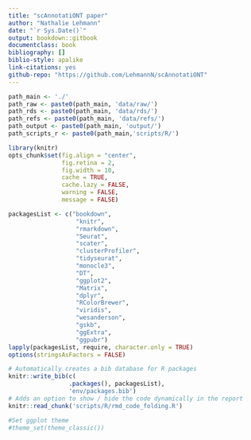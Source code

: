 ```yaml
---
title: "scAnnotatiONT paper"
author: "Nathalie Lehmann"
date: "`r Sys.Date()`"
output: bookdown::gitbook
documentclass: book
bibliography: []
biblio-style: apalike
link-citations: yes
github-repo: "https://github.com/LehmannN/scAnnotatiONT"
---
```


```r
path_main <- './'
path_raw <- paste0(path_main, 'data/raw/')
path_rds <- paste0(path_main, 'data/rds/')
path_refs <- paste0(path_main, 'data/refs/')
path_output <- paste0(path_main, 'output/')
path_scripts_r <- paste0(path_main,'scripts/R/')
```

```r
library(knitr)
opts_chunk$set(fig.align = "center",
			   fig.retina = 2,
			   fig.width = 10,
			   cache = TRUE,
			   cache.lazy = FALSE,
			   warning = FALSE,
			   message = FALSE)
```

```r
packagesList <- c("bookdown",
				   "knitr",
				   "rmarkdown",
				   "Seurat",
				   "scater",
				   "clusterProfiler",
				   "tidyseurat",
				   "monocle3",
				   "DT",
				   "ggplot2",
				   "Matrix",
				   "dplyr",
				   "RColorBrewer",
				   "viridis",
				   "wesanderson",
				   "gskb",
				   "ggExtra",
				   "ggpubr")
lapply(packagesList, require, character.only = TRUE)
options(stringsAsFactors = FALSE)
```

```r
# Automatically creates a bib database for R packages
knitr::write_bib(c(
				 .packages(), packagesList),
				 'env/packages.bib')
# Adds an option to show / hide the code dynamically in the report
knitr::read_chunk('scripts/R/rmd_code_folding.R')
```

```r
#Set ggplot theme
#theme_set(theme_classic())
```

